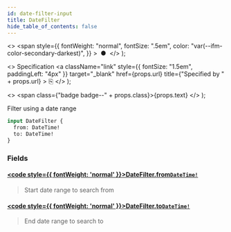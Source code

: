 ```yaml
---
id: date-filter-input
title: DateFilter
hide_table_of_contents: false
---
```


  <>
    <span
      style={{
        fontWeight: "normal",
        fontSize: ".5em",
        color: "var(--ifm-color-secondary-darkest)",
      }}
    >
      &nbsp;●&nbsp;
    </span>
  </>
);

  <>
    Specification
    <a
      className="link"
      style={{ fontSize: "1.5em", paddingLeft: "4px" }}
      target="_blank"
      href={props.url}
      title={"Specified by " + props.url}
    >
      ⎘
    </a>
  </>
);

  <>
    <span class={"badge badge--" + props.class}>{props.text}</span>
  </>
);

Filter using a date range

```graphql
input DateFilter {
  from: DateTime!
  to: DateTime!
}
```

### Fields

#### [<code style={{ fontWeight: 'normal' }}>DateFilter.<b>from</b></code>](#)<Bullet />[`DateTime!`](/docs/apis-clients/tasklist-api/scalars/DateTime) <Badge class="secondary" text="non-null"/> <Badge class="secondary" text="scalar"/>

> Start date range to search from

#### [<code style={{ fontWeight: 'normal' }}>DateFilter.<b>to</b></code>](#)<Bullet />[`DateTime!`](/docs/apis-clients/tasklist-api/scalars/DateTime) <Badge class="secondary" text="non-null"/> <Badge class="secondary" text="scalar"/>

> End date range to search to
